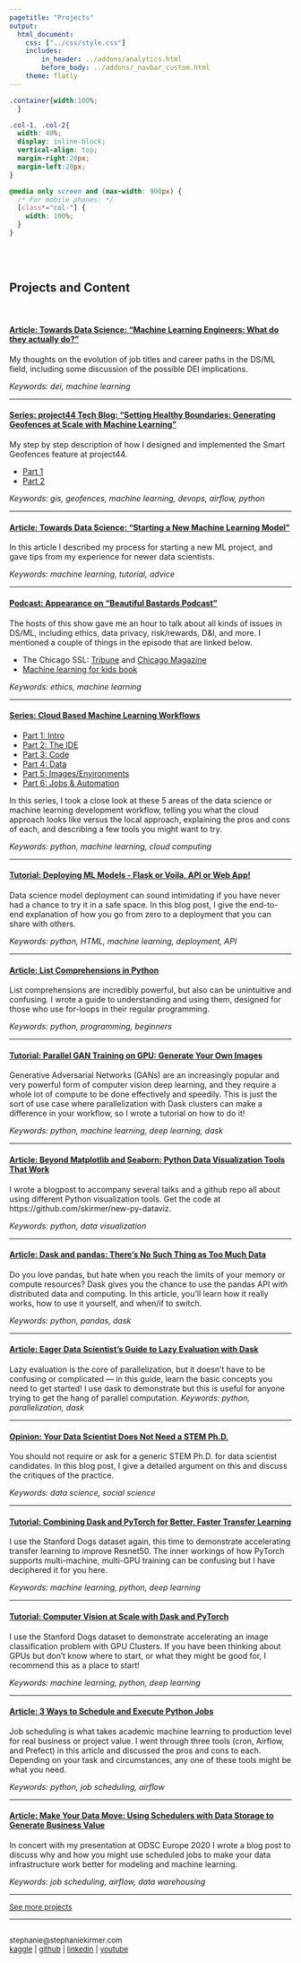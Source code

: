 ```yaml
---
pagetitle: "Projects"
output: 
  html_document:
    css: ["../css/style.css"]
    includes:
        in_header: ../addons/analytics.html
        before_body: ../addons/_navbar_custom.html
    theme: flatly
---
```



```css
.container{width:100%;
  }

.col-1, .col-2{
  width: 40%;
  display: inline-block;
  vertical-align: top;
  margin-right:20px;
  margin-left:20px;
}

@media only screen and (max-width: 900px) {
  /* For mobile phones: */
  [class*="col-"] {
    width: 100%;
  }
}

```

<BR>
<BR>


## Projects and Content
<BR>

#### <a href="https://towardsdatascience.com/machine-learning-engineers-what-do-they-actually-do-e666081c3181"  onclick="gtag('event', 'click', {'event_category' : 'citation', 'event_action' : 'outclick', 'event_label' : 'mle_whatdotheydo'});">Article: Towards Data Science: "Machine Learning Engineers: What do they actually do?"</a> 
My thoughts on the evolution of job titles and career paths in the DS/ML field, including some discussion of the possible DEI implications.

*Keywords: dei, machine learning*

***

#### <a href="https://medium.com/project44-techblog/setting-healthy-boundaries-generating-geofences-at-scale-with-machine-learning-part-1-c2067ef49777"  onclick="gtag('event', 'click', {'event_category' : 'citation', 'event_action' : 'outclick', 'event_label' : 'smartgeo_pt1'});">Series: project44 Tech Blog: "Setting Healthy Boundaries: Generating Geofences at Scale with Machine Learning"</a> 

My step by step description of how I designed and implemented the Smart Geofences feature at project44.

<ul>
<li><a href="https://medium.com/project44-techblog/setting-healthy-boundaries-generating-geofences-at-scale-with-machine-learning-part-1-c2067ef49777"  onclick="gtag('event', 'click', {'event_category' : 'citation', 'event_action' : 'outclick', 'event_label' : 'smartgeo_pt1'});">Part 1</a>
</li>
<li><a href="https://medium.com/project44-techblog/setting-healthy-boundaries-generating-geofences-at-scale-with-machine-learning-part-2-eaa81b2d26d8"  onclick="gtag('event', 'click', {'event_category' : 'citation', 'event_action' : 'outclick', 'event_label' : 'smartgeo_pt2'});">Part 2</a>
</li>
</ul>

*Keywords: gis, geofences, machine learning, devops, airflow, python*

***

#### <a href="https://towardsdatascience.com/starting-a-new-machine-learning-model-beeb81a361b8"  onclick="gtag('event', 'click', {'event_category' : 'citation', 'event_action' : 'outclick', 'event_label' : 'mle_whatdotheydo'});">Article: Towards Data Science: "Starting a New Machine Learning Model"</a> 
In this article I described my process for starting a new ML project, and gave tips from my experience for newer data scientists.

*Keywords: machine learning, tutorial, advice*

***




#### <a href="https://www.beautifulbastardspodcast.com/the-rise-of-ai-stephanie-kirmer-on-the-future-of-big-tech/" onclick="gtag('event', 'click', {'event_category' : 'citation', 'event_action' : 'outclick', 'event_label' : 'beautifulbastardspodcast'});">Podcast: Appearance on "Beautiful Bastards Podcast"</a> 
The hosts of this show gave me an hour to talk about all kinds of issues in DS/ML, including ethics, data privacy, risk/rewards, D&I, and more. I mentioned a couple of things in the episode that are linked below.

* The Chicago SSL: [Tribune](https://www.chicagotribune.com/news/criminal-justice/ct-chicago-police-strategic-subject-list-ended-20200125-spn4kjmrxrh4tmktdjckhtox4i-story.html) and [Chicago Magazine](https://www.chicagomag.com/city-life/August-2017/Chicago-Police-Strategic-Subject-List/)
* [Machine learning for kids book](https://www.amazon.com/dp/1732508003/ref=cm_sw_r_awdo_navT_a_ZGE410W6CNQF5W4ZNKXK)

*Keywords: ethics, machine learning*  

***

#### [Series: Cloud Based Machine Learning Workflows](https://medium.com/@s.kirmer/machine-learning-development-in-the-cloud-part-1-e60920725af0)
<ul>
<li>[Part 1: Intro](https://medium.com/@s.kirmer/machine-learning-development-in-the-cloud-part-1-e60920725af0)</li>
<li>[Part 2: The IDE](https://medium.com/@s.kirmer/machine-learning-development-in-the-cloud-part-2-the-ide-dc912182e919)</li>
<li>[Part 3: Code](https://medium.com/codex/machine-learning-development-in-the-cloud-part-3-code-a568726c9dff)</li>
<li>[Part 4: Data](https://medium.com/codex/machine-learning-development-in-the-cloud-part-4-data-2437cadb5e38)</li>
<li>[Part 5: Images/Environments](https://medium.com/codex/machine-learning-development-in-the-cloud-part-5-environments-images-87e2b957debe)</li>
<li>[Part 6: Jobs & Automation](https://medium.com/codex/machine-learning-development-in-the-cloud-part-6-jobs-and-automation-2874dbd126b5)</li>
</ul>

In this series, I took a close look at these 5 areas of the data science or machine learning development workflow, telling you what the cloud approach looks like versus the local approach, explaining the pros and cons of each, and describing a few tools you might want to try.

*Keywords: python, machine learning, cloud computing*  

***

#### [Tutorial: Deploying ML Models - Flask or Voila, API or Web App!](https://medium.com/geekculture/deploy-your-machine-learning-model-with-flask-or-voila-c74a07921604)
Data science model deployment can sound intimidating if you have never had a chance to try it in a safe space. In this blog post, I give the end-to-end explanation of how you go from zero to a deployment that you can share with others.

*Keywords: python, HTML, machine learning, deployment, API*  

***

#### [Article: List Comprehensions in Python](https://python.plainenglish.io/list-comprehensions-in-python-c085fe9aa6f1)
List comprehensions are incredibly powerful, but also can be unintuitive and confusing. I wrote a guide to understanding and using them, designed for those who use for-loops in their regular programming.

*Keywords: python, programming, beginners*  

***

#### [Tutorial: Parallel GAN Training on GPU: Generate Your Own Images](https://medium.com/codex/parallel-gan-training-on-gpu-generate-your-own-images-9aa807042ef1)
Generative Adversarial Networks (GANs) are an increasingly popular and very powerful form of computer vision deep learning, and they require a whole lot of compute to be done effectively and speedily. This is just the sort of use case where parallelization with Dask clusters can make a difference in your workflow, so I wrote a tutorial on how to do it!

*Keywords: python, machine learning, deep learning, dask*  

***

#### [Article: Beyond Matplotlib and Seaborn: Python Data Visualization Tools That Work](https://medium.com/codex/beyond-matplotlib-and-seaborn-python-data-visualization-tools-that-work-3ef7f8d1500e)
I wrote a blogpost to accompany several talks and a github repo all about using different Python visualization tools. Get the code at https://github.com/skirmer/new-py-dataviz.

*Keywords: python, data visualization*  

***

#### [Article: Dask and pandas: There’s No Such Thing as Too Much Data](https://towardsdatascience.com/dask-and-pandas-theres-no-such-thing-as-too-much-data-284763348459)
Do you love pandas, but hate when you reach the limits of your memory or compute resources? Dask gives you the chance to use the pandas API with distributed data and computing. In this article, you’ll learn how it really works, how to use it yourself, and when/if to switch.

*Keywords: python, pandas, dask*  

***

#### [Article: Eager Data Scientist's Guide to Lazy Evaluation with Dask](https://towardsdatascience.com/guide-to-lazy-evaluation-with-dask-543b48a0aa74)
Lazy evaluation is the core of parallelization, but it doesn’t have to be confusing or complicated — in this guide, learn the basic concepts you need to get started! I use dask to demonstrate but this is useful for anyone trying to get the hang of parallel computation.
*Keywords: python, parallelization, dask*  

***

#### [Opinion: Your Data Scientist Does Not Need a STEM Ph.D.](https://towardsdatascience.com/your-data-scientist-does-not-need-a-stem-ph-d-7f2206f43871)
You should not require or ask for a generic STEM Ph.D. for data scientist candidates. In this blog post, I give a detailed argument on this and discuss the critiques of the practice.

*Keywords: data science, social science*  

***


#### [Tutorial: Combining Dask and PyTorch for Better, Faster Transfer Learning](https://medium.com/analytics-vidhya/combining-dask-and-pytorch-for-better-faster-transfer-learning-6ff64963e685)
I use the Stanford Dogs dataset again, this time to demonstrate accelerating transfer learning to improve Resnet50. The inner workings of how PyTorch supports multi-machine, multi-GPU training can be confusing but I have deciphered it for you here.

*Keywords: machine learning, python, deep learning*  

***

#### [Tutorial: Computer Vision at Scale with Dask and PyTorch](https://towardsdatascience.com/computer-vision-at-scale-with-dask-and-pytorch-a18e17fc5bad)
I use the Stanford Dogs dataset to demonstrate accelerating an image classification problem with GPU Clusters. If you have been thinking about GPUs but don't know where to start, or what they might be good for, I recommend this as a place to start!

*Keywords: machine learning, python, deep learning*  

***


#### [Article: 3 Ways to Schedule and Execute Python Jobs](https://www.saturncloud.io/s/job-scheduling-with-python/)
Job scheduling is what takes academic machine learning to production level for real business or project value. I went through three tools (cron, Airflow, and Prefect) in this article and discussed the pros and cons to each. Depending on your task and circumstances, any one of these tools might be what you need.

*Keywords: python, job scheduling, airflow*  


***

#### [Article: Make Your Data Move: Using Schedulers with Data Storage to Generate Business Value](https://opendatascience.com/make-your-data-move-using-schedulers-with-data-storage-to-generate-business-value/)
In concert with my presentation at ODSC Europe 2020 I wrote a blog post to discuss why and how you might use scheduled jobs to make your data infrastructure work better for modeling and machine learning. 

*Keywords: job scheduling, airflow, data warehousing*  


***


<font size = 2>

[See more projects](more_projects.html)

***

<BR>
stephanie@stephaniekirmer.com 
<BR> 
<a href="http://www.kaggle.com/skirmer" onclick="gtag('event', 'click', {'event_category' : 'social', 'event_action' : 'outclick', 'event_label' : 'kaggle'});">kaggle</a>  | 
<a href="http://github.com/skirmer" onclick="gtag('event', 'click', {'event_category' : 'social', 'event_action' : 'outclick', 'event_label' : 'github'});">github</a> | 
<a href="http://linkedin.com/in/skirmer" onclick="gtag('event', 'click', {'event_category' : 'social', 'event_action' : 'outclick', 'event_label' : 'linkedin'});">linkedin</a> | 
<a href="https://youtube.com/playlist?list=PLxqXzy1mNUwclPONsSpw4Qa-pakNzpLva" onclick="gtag('event', 'click', {'event_category' : 'social', 'event_action' : 'outclick', 'event_label' : 'youtube'});">youtube</a> 

</font>

